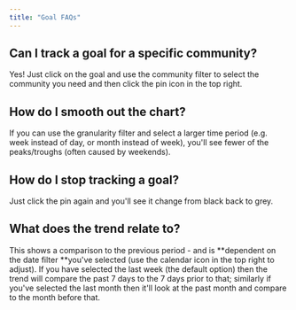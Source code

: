 ```yaml
---
title: "Goal FAQs"
---
```


## **Can I track a goal for a specific community?**

Yes! Just click on the goal and use the community filter to select the community you need and then click the pin icon in the top right.

## **How do I smooth out the chart?**

If you can use the granularity filter and select a larger time period (e.g. week instead of day, or month instead of week), you'll see fewer of the peaks/troughs (often caused by weekends).

## **How do I stop tracking a goal?**

Just click the pin again and you'll see it change from black back to grey.

## **What does the trend relate to?**

This shows a comparison to the previous period - and is **dependent on the date filter **you've selected (use the calendar icon in the top right to adjust). If you have selected the last week (the default option) then the trend will compare the past 7 days to the 7 days prior to that; similarly if you've selected the last month then it'll look at the past month and compare to the month before that.